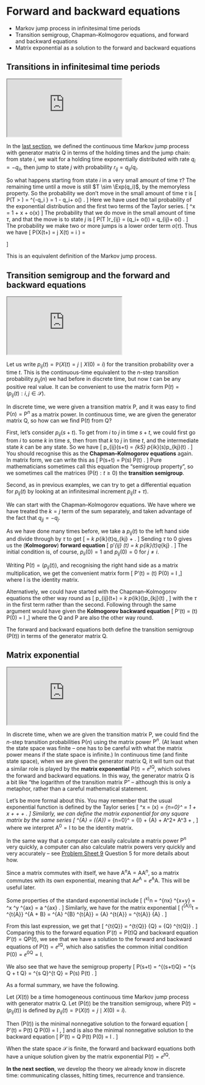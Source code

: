 # Forward and backward equations {#S18-forward-backward}


::: {.mysummary}
* Markov jump process in infinitesimal time periods
* Transition semigroup, Chapman--Kolmogorov equations, and forward and backward equations
* Matrix exponential as a solution to the forward and backward equations
:::


## Transitions in infinitesimal time periods  {#jump-infinitesimal}


:::: {.videowrap}
::: {.videowrapper}
<iframe src="https://www.youtube.com/embed/7SdnrxlX1bo"></iframe>
:::
::::


In the [last section](#S17-continuous-time), we defined the continuous time Markov jump process with generator matrix $\mathsf Q$ in terms of the holding times and the jump chain: from state $i$, we wait for a holding time exponentially distributed with rate $q_i = -q_{ii}$, then jump to state $j$ with probability $r_{ij} = q_{ij}/q_i$.

So what happens starting from state $i$ in a very small amount of time $\tau$? The remaining time until a move is still $T \sim \Exp(q_i)$, by the memoryless property. So the probability we don't move in the small amount of time $\tau$ is
 \[ \mathbb P(T > \tau) = \ee^{-q_i \tau} = 1 - q_i\tau + o(\tau) . \]
Here we have used the tail probability of the exponential distribution and the first two terms of the Taylor series.
\[ \ee^x = 1 + x + o(x) \qquad \text{as $x \to 0$.} \]
The probability that we do move in the small amount of time $\tau$, and that the move is to state $j$ is
\[ \mathbb P(T \leq \tau)r_{ij} = \big(q_i\tau + o(\tau)\big) \frac{q_{ij}}{q_i}  = q_{ij}\tau + o(\tau) . \]
The probability we make two or more jumps is a lower order term $o(\tau)$. Thus we have
\[ \mathbb P\big(X(t+\tau) = j \mid X(t) = i \big) = \begin{cases}
   1 - q_i\tau + o(\tau) & \text{for } i = j \\
   q_{ij}\tau + o(\tau) & \text{for } i \neq j. \end{cases} \]
   
This is an equivalent definition of the Markov jump process.


## Transition semigroup and the forward and backward equations  {#semigroup}


:::: {.videowrap}
::: {.videowrapper}
<iframe src="https://www.youtube.com/embed/McvSHkHF64o"></iframe>
:::
::::


Let us write $p_{ij}(t) = \mathbb P(X(t) = j \mid X(0) = i)$ for the transition probability over a time $t$. This is the continuous-time equivalent to the $n$-step transition probability $p_{ij}(n)$ we had before in discrete time, but now $t$ can be any positive real value. It can be convenient to use the matrix form $\mathsf P(t) = (p_{ij}(t) : i,j \in \mathcal S)$. 

In discrete time, we were given a transition matrix $\mathsf P$, and it was easy to find $\mathsf P(n) = \mathsf P^n$ as a matrix power. In continuous time, we are given the generator matrix $\mathsf Q$, so how can we find $\mathsf P(t)$ from $\mathsf Q$?

First, let's consider $p_{ij}(s+t)$. To get from $i$ to $j$ in time $s + t$, we could first go from $i$ to some $k$ in time $s$, then from that $k$ to $j$ in time $t$, and the intermediate state $k$ can be any state. So we have
\[ p_{ij}(s+t) = \sum_{k\in \mathcal S} p_{ik}(s)p_{kj}(t) . \]
You should recognise this as the **Chapman--Kolmogorov equations** again. In matrix form, we can write this as
\[ \mathsf P(s+t) = \mathsf P(s) \mathsf P(t) . \]
Pure mathematicians sometimes call this equation the "semigroup property", so we sometimes call the matrices $(\mathsf P(t) : t \geq 0)$ the **transition semigroup**.

Second, as in previous examples, we can try to get a differential equation for $p_{ij}(t)$ by looking at an infinitesimal increment $p_{ij}(t+\tau)$.

We can start with the Chapman--Kolmogorov equations. We have
\begin{align*}
p_{ij}(t+\tau) &= \sum_k p_{ik}(t)p_{kj}(\tau) \\
&=p_{ij}(t)(1 - q_j\tau) + \sum_{k \neq j} p_{ik}(t)q_{kj}\tau +  o(\tau) \\
&= p_{ij}(t) + \sum_k p_{ik}(t)q_{kj}\tau + o(\tau) ,
\end{align*}
where we have treated the $k = j$ term of the sum separately, and taken advantage of the fact that $q_{jj} = - q_j$.

As we have done many times before, we take a $p_{ij}(t)$ to the left hand side and divide through by $\tau$ to get
\[ \frac{p_{ij}(t + \tau) - p_{ij}(t)}{\tau} = \sum_k p_{ik}(t)q_{kj} + \frac{o(\tau)}{\tau} . \]
Sending $\tau$ to 0 gives us the (**Kolmogorov**) **forward equation**
\[ p'_{ij} (t) = \sum_k p_{ik}(t)q_{kj} . \]
The initial condition is, of course, $p_{ii}(0) = 1$ and $p_{ij}(0) = 0$ for $j \neq i$.

Writing $\mathsf P(t) = (p_{ij}(t))$, and recognising the right hand side as a matrix multiplication, we get the convenient matrix form
\[ \mathsf P'(t) = \mathsf{P}(t) \mathsf{Q}  \qquad \mathsf P(0) = \mathsf I ,\]
where $\mathsf I$ is the identity matrix.

Alternatively, we could have started with the Chapman--Kolmogorov equations the other way round as
\[ p_{ij}(t+\tau) = \sum_k p_{ik}(\tau)p_{kj}(t) , \]
with the $\tau$ in the first term rather than the second. Following through the same argument would have given the **Kolmogorov backward equation**
\[ \mathsf P'(t) = \mathsf{Q} \mathsf{P}(t)   \qquad \mathsf P(0) = \mathsf I ,\]
where the $\mathsf Q$ and $\mathsf P$ are also the other way round.

The forward and backward equations both define the transition semigroup $(\mathsf P(t))$ in terms of the generator matrix $\mathsf Q$.


## Matrix exponential  {#matrix-exp}


:::: {.videowrap}
::: {.videowrapper}
<iframe src="https://www.youtube.com/embed/vMq944iDV5s"></iframe>
:::
::::


In discrete time, when we are given the transition matrix $\mathsf P$, we could find the $n$-step transition probabilities $\mathsf P(n)$ using the matrix power $\mathsf P^n$. (At least when the state space was finite -- one has to be careful with what the matrix power means if the state space is infinite.) In continuous time (and finite state space), when we are given the generator matrix $\mathsf Q$, it will turn out that a similar role is played by the **matrix exponential** $\mathsf P(t) = \ee^{t\mathsf Q}$, which solves the forward and backward equations. In this way, the generator matrix $\mathsf Q$ is a bit like "the logarithm of the transition matrix $\mathsf P$" -- although this is only a metaphor, rather than a careful mathematical statement.

Let's be more formal about this. You may remember that the usual exponential function is defined by the Taylor series
\[ \ee^x = \exp(x) = \sum_{n=0}^\infty \frac{x^n}{n!} = 1 + x + \frac{x^2}{2} + \frac{x^3}{6} + \cdots. \]
Similarly, we can define the matrix exponential for any square matrix by the same series
\[ \ee^{\mathsf A} = \exp({\mathsf A}) = \sum_{n=0}^\infty \frac{{\mathsf A}^n}{n!} = {\mathsf I} + {\mathsf A} + \tfrac12 \mathsf A^2+ \tfrac16 \mathsf A^3 + \cdots, \]
where we interpret $\mathsf A^0 = \mathsf I$ to be the identity matrix.

In the same way that a computer can easily calculate a matrix power $\mathsf P^n$ very quickly, a computer can also calculate matrix powers very quickly and very accurately -- see [Problem Sheet 9](#P09) Question 5 for more details about how.

Since a matrix commutes with itself, we have $\mathsf {A}^n \mathsf A = \mathsf{AA}^n$, so a matrix commutes with its own exponential, meaning that $\mathsf A \ee^{\mathsf A} = \ee^{\mathsf A} \mathsf A$. This will be useful later.

Some properties of the standard exponential include
\[ (\ee^x\big)^n = \ee^{nx} \qquad \ee^{x+y} = \ee^x \ee^y \qquad \frac{\mathrm d}{\mathrm d x} \ee^{ax} = a \ee^{ax} . \]
Similarly, we have for the matrix exponential
\[ (\ee^{\mathsf A}\big)^t = \ee^{t{\mathsf A}} \qquad \ee^{\mathsf A + \mathsf B} = \ee^{\mathsf A} \ee^{\mathsf B} \qquad \frac{\mathrm d}{\mathrm d t} \ee^{t{\mathsf A}} = {\mathsf A} \ee^{t{\mathsf A}} = \ee^{t{\mathsf A}} {\mathsf A} . \]

From this last expression, we get that
\[ \frac{\mathrm d}{\mathrm d t} \ee^{t{\mathsf Q}} = \ee^{t{\mathsf Q}} {\mathsf Q} = {\mathsf Q} \ee^{t{\mathsf Q}}  . \]
Comparing this to the forward equation $\mathsf P'(t) = \mathsf{P}(t) \mathsf Q$ and backward equation $\mathsf{P}'(t) = \mathsf Q \mathsf{P}(t)$, we see that we have a solution to the forward and backward equations of $\mathsf P(t) = \ee^{t\mathsf Q}$, which also satisfies the common initial condition $\mathsf P(0) = \ee^{0\mathsf Q} = \mathsf I$.

We also see that we have the semigroup property
\[ \mathsf P(s+t) = \ee^{(s+t)\mathsf Q} = \ee^{s \mathsf Q + t \mathsf Q} = \ee^{s \mathsf Q}\ee^{t \mathsf Q} = \mathsf P(s) \mathsf P(t) . \]

As a formal summary, we have the following.

::: {.theorem #exp-thm}
Let $(X(t))$ be a time homogeneous continuous time Markov jump process with generator matrix $\mathsf Q$. Let $(\mathsf P(t))$ be the transition semigroup, where $\mathsf P(t) = (p_{ij}(t))$ is defined by $p_{ij}(t) = \mathbb P(X(t) = j \mid X(0) = i)$.

Then $(\mathsf P(t))$ is the minimal nonnegative solution to the forward equation
\[ \mathsf P'(t) = \mathsf P(t) \mathsf Q \qquad \mathsf P(0) = \mathsf I , \]
and is also the minimal nonnegative solution to the backward equation
\[ \mathsf P'(t) = \mathsf Q \mathsf P(t) \qquad \mathsf P(0) = \mathsf I . \]

When the state space $\mathcal S$ is finite, the forward and backward equations both have a unique solution given by the matrix exponential $\mathsf P(t) = \ee^{t \mathsf Q}$.
:::

::: {.mysummary}
**In the next section**, we develop the theory we already know in discrete time: communicating classes, hitting times, recurrence and transience.
:::